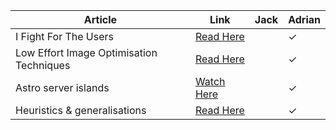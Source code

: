 | Article                                  | Link                                                                                                | Jack | Adrian |
| ---------------------------------------- | --------------------------------------------------------------------------------------------------- | ---- | ------ |
| I Fight For The Users                    | [Read Here](https://blog.codinghorror.com/)                                                         |      | ✓      |
| Low Effort Image Optimisation Techniques | [Read Here](https://blog.sentry.io/low-effort-image-optimization-tips/?ck_subscriber_id=1646293088) |      | ✓      |
| Astro server islands                     | [Watch Here](https://www.youtube.com/watch?v=rCkhCG7n8sA)                                           |      | ✓      |
| Heuristics & generalisations             | [Read Here](https://grantslatton.com/software-pathfinding#algorithms-we-develop-software-by)        |      | ✓      |
